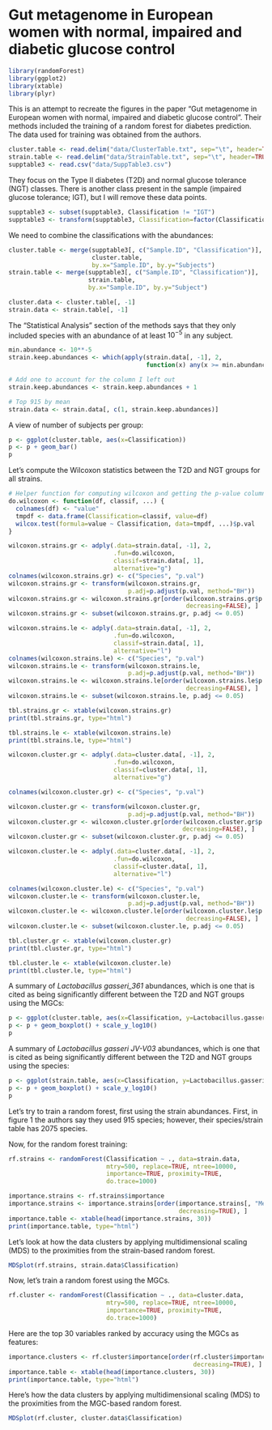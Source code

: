 Gut metagenome in European women with normal, impaired and diabetic glucose control
========================================================

```r
library(randomForest)
library(ggplot2)
library(xtable)
library(plyr)
```


This is an attempt to recreate the figures in the paper "Gut metagenome in European women with normal, impaired and diabetic glucose control". Their methods included the training of a random forest for diabetes prediction. The data used for training was obtained from the authors.


```r
cluster.table <- read.delim("data/ClusterTable.txt", sep="\t", header=TRUE)
strain.table <- read.delim("data/StrainTable.txt", sep="\t", header=TRUE)
supptable3 <- read.csv("data/SuppTable3.csv")
```
They focus on the Type II diabetes (T2D) and normal glucose tolerance (NGT) classes. There is another class present in the sample (impaired glucose tolerance; IGT), but I will remove these data points.

```r
supptable3 <- subset(supptable3, Classification != "IGT")
supptable3 <- transform(supptable3, Classification=factor(Classification))
```

We need to combine the classifications with the abundances:
```r
cluster.table <- merge(supptable3[, c("Sample.ID", "Classification")],
                       cluster.table,
                       by.x="Sample.ID", by.y="Subjects")
strain.table <- merge(supptable3[, c("Sample.ID", "Classification")],
                      strain.table,
                      by.x="Sample.ID", by.y="Subject")

cluster.data <- cluster.table[, -1]
strain.data <- strain.table[, -1]

```

The "Statistical Analysis" section of the methods says that they only included species with an abundance of at least $10^{-5}$ in any subject.

```r
min.abundance <- 10**-5
strain.keep.abundances <- which(apply(strain.data[, -1], 2, 
                                      function(x) any(x >= min.abundance)))

# Add one to account for the column I left out
strain.keep.abundances <- strain.keep.abundances + 1

# Top 915 by mean
strain.data <- strain.data[, c(1, strain.keep.abundances)]

```

A view of number of subjects per group:

```r
p <- ggplot(cluster.table, aes(x=Classification))
p <- p + geom_bar()
p
```

Let's compute the Wilcoxon statistics between the T2D and NGT groups for all strains.

```r
# Helper function for computing wilcoxon and getting the p-value column-wise from a matrix
do.wilcoxon <- function(df, classif, ...) {
  colnames(df) <- "value"
  tmpdf <- data.frame(Classification=classif, value=df)
  wilcox.test(formula=value ~ Classification, data=tmpdf, ...)$p.val
}
```

```r
wilcoxon.strains.gr <- adply(.data=strain.data[, -1], 2,
                             .fun=do.wilcoxon,
                             classif=strain.data[, 1],
                             alternative="g")
colnames(wilcoxon.strains.gr) <- c("Species", "p.val")
wilcoxon.strains.gr <- transform(wilcoxon.strains.gr, 
                                 p.adj=p.adjust(p.val, method="BH"))
wilcoxon.strains.gr <- wilcoxon.strains.gr[order(wilcoxon.strains.gr$p.adj, 
                                                 decreasing=FALSE), ]
wilcoxon.strains.gr <- subset(wilcoxon.strains.gr, p.adj <= 0.05)

wilcoxon.strains.le <- adply(.data=strain.data[, -1], 2,
                             .fun=do.wilcoxon,
                             classif=strain.data[, 1],
                             alternative="l")
colnames(wilcoxon.strains.le) <- c("Species", "p.val")
wilcoxon.strains.le <- transform(wilcoxon.strains.le,
                                 p.adj=p.adjust(p.val, method="BH"))
wilcoxon.strains.le <- wilcoxon.strains.le[order(wilcoxon.strains.le$p.adj,
                                                 decreasing=FALSE), ]
wilcoxon.strains.le <- subset(wilcoxon.strains.le, p.adj <= 0.05)
```

```r
tbl.strains.gr <- xtable(wilcoxon.strains.gr)
print(tbl.strains.gr, type="html")
```

```r
tbl.strains.le <- xtable(wilcoxon.strains.le)
print(tbl.strains.le, type="html")
```

```r
wilcoxon.cluster.gr <- adply(.data=cluster.data[, -1], 2, 
                             .fun=do.wilcoxon,
                             classif=cluster.data[, 1], 
                             alternative="g")

colnames(wilcoxon.cluster.gr) <- c("Species", "p.val")

wilcoxon.cluster.gr <- transform(wilcoxon.cluster.gr, 
                                 p.adj=p.adjust(p.val, method="BH"))
wilcoxon.cluster.gr <- wilcoxon.cluster.gr[order(wilcoxon.cluster.gr$p.adj, 
                                                decreasing=FALSE), ]
wilcoxon.cluster.gr <- subset(wilcoxon.cluster.gr, p.adj <= 0.05)

wilcoxon.cluster.le <- adply(.data=cluster.data[, -1], 2,
                             .fun=do.wilcoxon,
                             classif=cluster.data[, 1],
                             alternative="l")

colnames(wilcoxon.cluster.le) <- c("Species", "p.val")
wilcoxon.cluster.le <- transform(wilcoxon.cluster.le, 
                                 p.adj=p.adjust(p.val, method="BH"))
wilcoxon.cluster.le <- wilcoxon.cluster.le[order(wilcoxon.cluster.le$p.adj, 
                                                 decreasing=FALSE), ]
wilcoxon.cluster.le <- subset(wilcoxon.cluster.le, p.adj <= 0.05)
```

```r
tbl.cluster.gr <- xtable(wilcoxon.cluster.gr)
print(tbl.cluster.gr, type="html")
```

```r
tbl.cluster.le <- xtable(wilcoxon.cluster.le)
print(tbl.cluster.le, type="html")
```

A summary of *Lactobacillus gasseri_361* abundances, which is one that is cited as being significantly different between the T2D and NGT groups using the MGCs:

```r
p <- ggplot(cluster.table, aes(x=Classification, y=Lactobacillus.gasseri_361))
p <- p + geom_boxplot() + scale_y_log10()
p
```

A summary of *Lactobacillus gasseri JV-V03* abundances, which is one that is cited as being significantly different between the T2D and NGT groups using the species:

```r
p <- ggplot(strain.table, aes(x=Classification, y=Lactobacillus.gasseri.JV.V03))
p <- p + geom_boxplot() + scale_y_log10()
p
```

Let's try to train a random forest, first using the strain abundances. First, in figure 1 the authors say they used 915 species; however, their species/strain table has 2075 species. 

Now, for the random forest training:

```r
rf.strains <- randomForest(Classification ~ ., data=strain.data,
                           mtry=500, replace=TRUE, ntree=10000,
                           importance=TRUE, proximity=TRUE,
                           do.trace=1000)
```

```r
importance.strains <- rf.strains$importance
importance.strains <- importance.strains[order(importance.strains[, "MeanDecreaseAccuracy"], 
                                               decreasing=TRUE), ]
importance.table <- xtable(head(importance.strains, 30))
print(importance.table, type="html")
```

Let's look at how the data clusters by applying multidimensional scaling (MDS) to the proximities from the strain-based random forest.

```r
MDSplot(rf.strains, strain.data$Classification)
```

Now, let's train a random forest using the MGCs.

```r
rf.cluster <- randomForest(Classification ~ ., data=cluster.data,
                           mtry=500, replace=TRUE, ntree=10000,
                           importance=TRUE, proximity=TRUE,
                           do.trace=1000)
```

Here are the top 30 variables ranked by accuracy using the MGCs as features:
```r
importance.clusters <- rf.cluster$importance[order(rf.cluster$importance[, "MeanDecreaseAccuracy"], 
                                                   decreasing=TRUE), ]
importance.table <- xtable(head(importance.clusters, 30))
print(importance.table, type="html")
```

Here's how the data clusters by applying multidimensional scaling (MDS) to the proximities from the MGC-based random forest.

```r
MDSplot(rf.cluster, cluster.data$Classification)
```